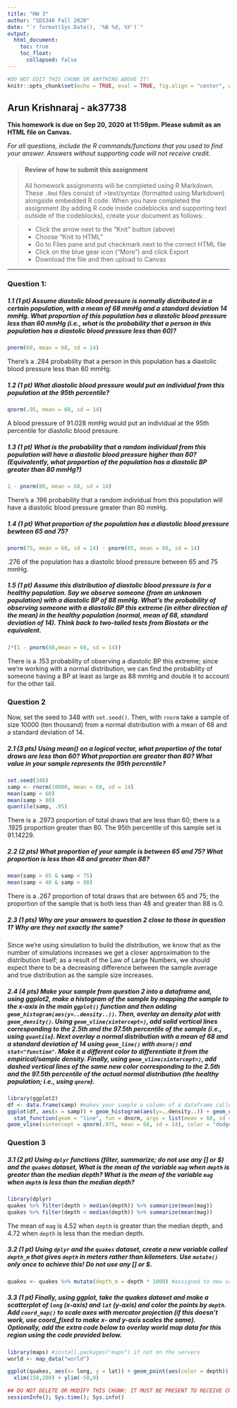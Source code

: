 ```yaml
---
title: "HW 3"
author: "SDS348 Fall 2020"
date: "`r format(Sys.Date(), '%B %d, %Y')`"
output:
  html_document:
    toc: true
    toc_float:
      collapsed: false
---
```


```r
#DO NOT EDIT THIS CHUNK OR ANYTHING ABOVE IT!
knitr::opts_chunk$set(echo = TRUE, eval = TRUE, fig.align = "center", warning = F, message = F, tidy=T, tidy.opts=list(width.cutoff=50))
```

## Arun Krishnaraj - ak37738

**This homework is due on Sep 20, 2020 at 11:59pm. Please submit as an HTML file on Canvas.**

*For all questions, include the R commands/functions that you used to find your answer. Answers without supporting code will not receive credit.*

> #### Review of how to submit this assignment
>All homework assignments will be completed using R Markdown. These `.Rmd` files consist of >text/syntax (formatted using Markdown) alongside embedded R code. 
>When you have completed the assignment (by adding R code inside codeblocks and supporting text outside of the codeblocks), create your document as follows:

> - Click the arrow next to the "Knit" button (above) 
> - Choose "Knit to HTML"
> - Go to Files pane and put checkmark next to the correct HTML file
> - Click on the blue gear icon ("More") and click Export
> - Download the file and then upload to Canvas

---

### Question 1:

##### 1.1 (1 pt) Assume diastolic blood pressure is normally distributed in a certain population, with a mean of 68 mmHg and a standard deviation 14 mmHg. What proportion of this population has a diastolic blood pressure less than 60 mmHg (i.e., what is the probability that a person in this population has a diastolic blood pressure less than 60)?

```R
pnorm(60, mean = 68, sd = 14)
```

There's a .284 probability that a person in this population has a diastolic blood pressure less than 60 mmHg.

##### 1.2 (1 pt) What diastolic blood pressure would put an individual from this population at the 95th percentile?

```R
qnorm(.95, mean = 68, sd = 14)
```

A blood pressure of 91.028 mmHg would put an individual at the 95th percentile for diastolic blood pressure.

##### 1.3 (1 pt) What is the probability that a random individual from this population will have a diastolic blood pressure higher than 80? (Equivalently, what proportion of the population has a diastolic BP greater than 80 mmHg?)

```R
1 - pnorm(80, mean = 68, sd = 14)
```

There's a .196 probability that a random individual from this population will have a diastolic blood pressure greater than 80 mmHg.


##### 1.4 (1 pt) What proportion of the population has a diastolic blood pressure bewteen 65 and 75?

```R
pnorm(75, mean = 68, sd = 14) - pnorm(65, mean = 68, sd = 14)
```

.276 of the population has a diastolic blood pressure between 65 and 75 mmHg.

##### 1.5 (1 pt) Assume this distribution of diastolic blood pressure is for a healthy population. Say we observe someone (from an unknown population) with a diastolic BP of 88 mmHg. What's the probability of observing someone with a diastolic BP this extreme (*in either direction of the mean*) in the healthy population (normal, mean of 68, standard deviation of 14). Think back to two-tailed tests from Biostats or the equivalent.

```R
2*(1 - pnorm(88,mean = 68, sd = 14))
```

There is a .153 probability of observing a diastolic BP this extreme; since we're working with a normal distribution, we can find the probability of someone having a BP at least as large as 88 mmHg and double it to account for the other tail.

### Question 2

Now, set the seed to 348 with `set.seed()`. Then, with `rnorm` take a sample of size 10000 (ten thousand) from a normal distribution with a mean of 68 and a standard deviation of 14.

##### 2.1 (3 pts) Using mean() on a logical vector, what proportion of the total draws are less than 60? What proportion are greater than 80? What value in your sample represents the 95th percentile?


```R
set.seed(348)
samp <- rnorm(10000, mean = 68, sd = 14)
mean(samp < 60)
mean(samp > 80)
quantile(samp, .95)
```

There is a .2973 proportion of total draws that are less than 60; there is a .1925 proportion greater than 80. The 95th percentile of this sample set is 91.14229. 

##### 2.2 (2 pts) What proportion of your sample is between 65 and 75? What proportion is less than 48 *and* greater than 88?

```R
mean(samp > 65 & samp < 75)
mean(samp < 48 & samp > 88)
```

There is a .267 proportion of total draws that are between 65 and 75; the proportion of the sample that is both less than 48 and greater than 88 is 0.

##### 2.3 (1 pts) Why are your answers to question 2 close to those in question 1? Why are they not exactly the same?

Since we're using simulation to build the distribution, we know that as the number of simulations increases we get a closer approximation to the distribution itself; as a result of the Law of Large Numbers, we should expect there to be a decreasing difference between the sample average and true distribution as the sample size increases.

##### 2.4 (4 pts) Make your sample from question 2 into a dataframe and, using ggplot2, make a histogram of the sample by mapping the sample to the x-axis in the main `ggplot()` function and then adding `geom_histogram(aes(y=..density..))`. Then, overlay an density plot with `geom_density()`. Using `geom_vline(xintercept=)`, add solid vertical lines corresponding to the 2.5th and the 97.5th percentile of the sample (i.e., using `quantile`). Next overlay a normal distribution with a mean of 68 and a standard deviation of 14 using `geom_line()` with `dnorm()` and `stat="function"`. Make it a different color to differentiate it from the empirical/sample density. Finally, using `geom_vline(xintercept=)`, add dashed vertical lines of the same new color corresponding to the 2.5th and the 97.5th percentile of the actual normal distribution (the healthy population; i.e., using `qnorm`).

```R
library(ggplot2)
df <- data.frame(samp) #makes your sample a column of a dataframe called df
ggplot(df, aes(x = samp)) + geom_histogram(aes(y=..density..)) + geom_density() + geom_vline(xintercept = quantile(df$samp,.025)) + geom_vline(xintercept = quantile(df$samp,.975)) +
  stat_function(geom = "line", fun = dnorm, args = list(mean = 68, sd = 14), color = "dodgerblue") + geom_vline(xintercept = qnorm(.025, mean = 68, sd = 14), color = "dodgerblue", linetype = "dashed") +
geom_vline(xintercept = qnorm(.975, mean = 68, sd = 14), color = "dodgerblue", linetype = "dashed")
```

### Question 3

##### 3.1 (2 pt) Using `dplyr` functions (filter, summarize; do not use any [] or $) and the `quakes` dataset, What is the mean of the variable `mag` when `depth` is *greater than* the median depth? What is the mean of the variable `mag` when `depth` is *less than* the median depth?

```R
library(dplyr)
quakes %>% filter(depth > median(depth)) %>% summarize(mean(mag))
quakes %>% filter(depth < median(depth)) %>% summarize(mean(mag))
```
The mean of `mag` is 4.52 when `depth` is greater than the median depth, and 4.72 when `depth` is less than the median depth.

##### 3.2 (1 pt) Using `dplyr` and the `quakes` dataset, create a new variable called `depth_m` that gives `depth` in meters rather than kilometers. Use `mutate()` *only once* to achieve this! Do not use any [] or $.

```R
quakes <- quakes %>% mutate(depth_m = depth * 1000) #assigned to new variable to suppress print
```

##### 3.3 (1 pt) Finally, using ggplot, take the quakes dataset and make a scatterplot of `long` (x-axis) and `lat` (y-axis) and color the points by `depth`. Add `coord_map()` to scale axes with mercator projection (if this doesn't work, use coord_fixed to make x- and y-axis scales the same). Optionally, add the extra code below to overlay world map data for this region using the code provided below.

```R
library(maps) #install.packages("maps") if not on the servers
world <- map_data("world")

ggplot(quakes, aes(x= long, y = lat)) + geom_point(aes(color = depth)) + coord_map() + geom_polygon(aes(long, lat, group = group), data = world, fill = "red") + 
  xlim(150,200) + ylim(-50,0) 

```


```R
## DO NOT DELETE OR MODIFY THIS CHUNK: IT MUST BE PRESENT TO RECEIVE CREDIT FOR THE ASSIGNMENT
sessionInfo(); Sys.time(); Sys.info()
```